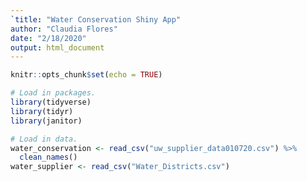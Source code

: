 ```yaml
---
`title: "Water Conservation Shiny App"
author: "Claudia Flores"
date: "2/18/2020"
output: html_document
---
```


```r
knitr::opts_chunk$set(echo = TRUE)
```

```r
# Load in packages. 
library(tidyverse)
library(tidyr) 
library(janitor)
```


```r
# Load in data. 
water_conservation <- read_csv("uw_supplier_data010720.csv") %>% 
  clean_names()
water_supplier <- read_csv("Water_Districts.csv")
```

```r

```





















